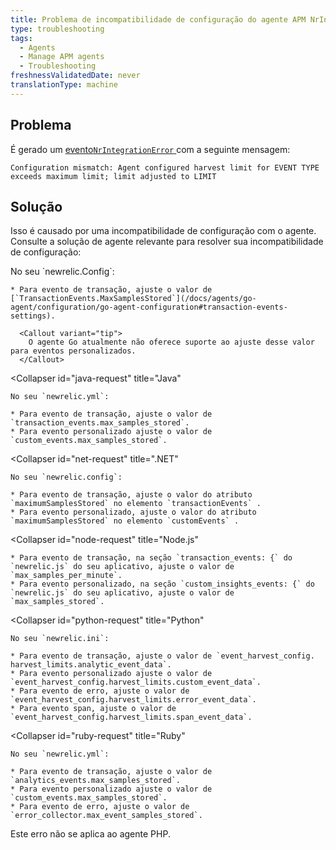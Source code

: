 ```yaml
---
title: Problema de incompatibilidade de configuração do agente APM NrIntegrationError
type: troubleshooting
tags:
  - Agents
  - Manage APM agents
  - Troubleshooting
freshnessValidatedDate: never
translationType: machine
---
```


## Problema

É gerado um [evento`NrIntegrationError` ](/docs/telemetry-data-platform/manage-data/nrintegrationerror)com a seguinte mensagem:

```
Configuration mismatch: Agent configured harvest limit for EVENT TYPE 
exceeds maximum limit; limit adjusted to LIMIT
```

## Solução

Isso é causado por uma incompatibilidade de configuração com o agente. Consulte a solução de agente relevante para resolver sua incompatibilidade de configuração:

<CollapserGroup>
  <Collapser
    id="go-request"
    title="Go"
  >
    No seu `newrelic.Config`:

    * Para evento de transação, ajuste o valor de [`TransactionEvents.MaxSamplesStored`](/docs/agents/go-agent/configuration/go-agent-configuration#transaction-events-settings).

      <Callout variant="tip">
        O agente Go atualmente não oferece suporte ao ajuste desse valor para eventos personalizados.
      </Callout>
  </Collapser>

  <Collapser
    id="java-request"
    title="Java"
  >
    No seu `newrelic.yml`:

    * Para evento de transação, ajuste o valor de `transaction_events.max_samples_stored`.
    * Para evento personalizado ajuste o valor de `custom_events.max_samples_stored`.
  </Collapser>

  <Collapser
    id="net-request"
    title=".NET"
  >
    No seu `newrelic.config`:

    * Para evento de transação, ajuste o valor do atributo `maximumSamplesStored` no elemento `transactionEvents` .
    * Para evento personalizado, ajuste o valor do atributo `maximumSamplesStored` no elemento `customEvents` .
  </Collapser>

  <Collapser
    id="node-request"
    title="Node.js"
  >
    * Para evento de transação, na seção `transaction_events: {` do `newrelic.js` do seu aplicativo, ajuste o valor de `max_samples_per_minute`.
    * Para evento personalizado, na seção `custom_insights_events: {` do `newrelic.js` do seu aplicativo, ajuste o valor de `max_samples_stored`.
  </Collapser>

  <Collapser
    id="python-request"
    title="Python"
  >
    No seu `newrelic.ini`:

    * Para evento de transação, ajuste o valor de `event_harvest_config. harvest_limits.analytic_event_data`.
    * Para evento personalizado ajuste o valor de `event_harvest_config.harvest_limits.custom_event_data`.
    * Para evento de erro, ajuste o valor de `event_harvest_config.harvest_limits.error_event_data`.
    * Para evento span, ajuste o valor de `event_harvest_config.harvest_limits.span_event_data`.
  </Collapser>

  <Collapser
    id="ruby-request"
    title="Ruby"
  >
    No seu `newrelic.yml`:

    * Para evento de transação, ajuste o valor de `analytics_events.max_samples_stored`.
    * Para evento personalizado ajuste o valor de `custom_events.max_samples_stored`.
    * Para evento de erro, ajuste o valor de `error_collector.max_event_samples_stored`.
  </Collapser>
</CollapserGroup>

<Callout variant="tip">
  Este erro não se aplica ao agente PHP.
</Callout>